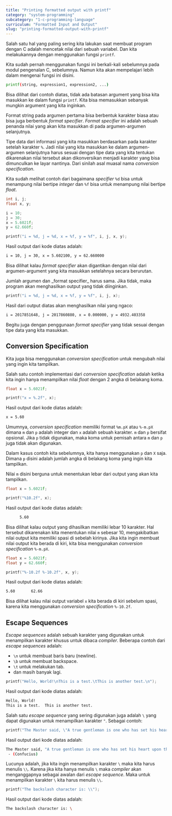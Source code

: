 ```yaml
---
title: "Printing formatted output with printf"
category: "system-programming"
subcategory: "1-c-programming-language"
curriculum: "Formatted Input and Output"
slug: "printing-formatted-output-with-printf"
---
```



Salah satu hal yang paling sering kita lakukan saat membuat program dengan C adalah mencetak nilai dari sebuah variabel. Dan kita melakukannya dengan menggunakan fungsi `printf`.

Kita sudah pernah menggunakan fungsi ini berkali-kali sebelumnya pada modul pengenalan C, sebelumnya. Namun kita akan mempelajari lebih dalam mengenai fungsi ini disini.

```bash title="printf function prototype"
printf(string, expression1, expression2, ...)
```

Bisa dilihat dari contoh diatas, tidak ada batasan argument yang bisa kita masukkan ke dalam fungsi `printf`. Kita bisa memasukkan sebanyak mungkin argument yang kita inginkan.

Format string pada argumen pertama bisa berbentuk karakter biasa atau bisa juga berbentuk _format specifier_. _Format specifier_ ini adalah sebuah penanda nilai yang akan kita masukkan di pada argumen-argumen selanjutnya.

Tipe data dari informasi yang kita masukkan berdasarkan pada karakter setelah karakter `%`. Jadi nilai yang kita masukkan ke dalam argumen-argumen selanjutnya harus sesuai dengan tipe data yang kita tentukan dikarenakan nilai tersebut akan dikonversikan menjadi karakter yang bisa dimunculkan ke layar nantinya. Dari sinilah asal muasal nama _conversion specification_.

Kita sudah melihat contoh dari bagaimana _specifier_ `%d` bisa untuk menampung nilai bertipe _integer_ dan `%f` bisa untuk menampung nilai bertipe _float_.

```c title="format specifier"
int i, j;
float x, y;

i = 10;
j = 30;
x = 5.6021f;
y = 62.660f;

printf("i = %d, j = %d, x = %f, y = %f", i, j, x, y);
```

Hasil output dari kode diatas adalah:

```bash title="output"
i = 10, j = 30, x = 5.602100, y = 62.660000
```

Bisa dilihat kalau _format specifier_ akan digantikan dengan nilai dari argumen-argument yang kita masukkan setelahnya secara berurutan.

<LessonCallout variant="warning">
Jumlah argumen dan _format specifier_ harus sama. Jika tidak, maka program akan menghasilkan output yang tidak diinginkan.

```c title="invalid format specifier"
printf("i = %d, j = %d, x = %f, y = %f", i, j, x);
```

Hasil dari output diatas akan menghasilkan nilai yang ngaco:

```bash title="output"
i = 2017851648, j = 2017860880, x = 0.000000, y = 4932.403358
```

Begitu juga dengan penggunaan _format specifier_ yang tidak sesuai dengan tipe data yang kita masukkan.

</LessonCallout>

## Conversion Specification

Kita juga bisa menggunakan _conversion specification_ untuk mengubah nilai yang ingin kita tampilkan.

Salah satu contoh implementasi dari _conversion specification_ adalah ketika kita ingin hanya menampilkan nilai _float_ dengan 2 angka di belakang koma.

```c title="conversion specification"
float x = 5.6021f;

printf("x = %.2f", x);
```

Hasil output dari kode diatas adalah:

```bash title="output"
x = 5.60
```

Umumnya, _conversion specification_ memiliki format `%m.pX` atau `%-m.pX` dimana `m` dan `p` adalah integer dan `x` adalah sebuah karakter. `m` dan `p` bersifat opsional. Jika `p` tidak digunakan, maka koma untuk pemisah antara `m` dan `p` juga tidak akan digunakan.

Dalam kasus contoh kita sebelumnya, kita hanya menggunakan `p` dan `X` saja. Dimana `p` disini adalah jumlah angka di belakang koma yang ingin kita tampilkan.

Nilai `m` disini berguna untuk menentukan lebar dari output yang akan kita tampilkan.

```c title="conversion specification"
float x = 5.6021f;

printf("%10.2f", x);
```

Hasil output dari kode diatas adalah:

```bash title="output"
      5.60
```

Bisa dilihat kalau output yang dihasilkan memiliki lebar 10 karakter. Hal tersebut dikarenakan kita menentukan nilai `m` sebesar 10, mengakibatkan nilai output kita memiliki spasi di sebelah kirinya. Jika kita ingin membuat nilai output kita berada di kiri, kita bisa menggunakan _conversion specification_ `%-m.pX`.

```c title="conversion specification"
float x = 5.6021f;
float y = 62.660f;

printf("%-10.2f %-10.2f", x, y);
```

Hasil output dari kode diatas adalah:

```bash title="output"
5.60       62.66
```

Bisa dilihat kalau nilai output variabel `x` kita berada di kiri sebelum spasi, karena kita menggunakan _conversion specification_ `%-10.2f`.

## Escape Sequences

_Escape sequences_ adalah sebuah karakter yang digunakan untuk menampilkan karakter khusus untuk dibaca _compiler_. Beberapa contoh dari _escape sequences_ adalah:

- `\n` untuk membuat baris baru (newline).
- `\b` untuk membuat backspace.
- `\t` untuk melakukan tab.
- dan masih banyak lagi.

```c title="escape sequences"
printf("Hello, World!\nThis is a test.\tThis is another test.\n");
```

Hasil output dari kode diatas adalah:

```bash title="output"
Hello, World!
This is a test.  This is another test.
```

Salah satu _escape sequence_ yang sering digunakan juga adalah `\` yang dapat digunakan untuk menampilkan karakter `"`. Sebagai contoh:

```c title="escape sequences with double quote"
printf("The Master said, \"A true gentleman is one who has set his heart upon the Way. A fellow who is ashamed merely of shabby clothing or modest meals is not even worth conversing with.\"\n - (Confucius)\n");
```

Hasil output dari kode diatas adalah:

```bash title="output"
The Master said, "A true gentleman is one who has set his heart upon the Way. A fellow who is ashamed merely of shabby clothing or modest meals is not even worth conversing with."
 - (Confucius)
```

Lucunya adalah, jika kita ingin menampilkan karakter `\` maka kita harus menulis `\\`. Karena jika kita hanya menulis `\` maka _compiler_ akan menganggapnya sebagai awalan dari _escape sequence_. Maka untuk menampilkan karakter `\` kita harus menulis `\\`.

```c title="escape sequences with backslash"
printf("The backslash character is: \\");
```

Hasil output dari kode diatas adalah:

```bash title="output"
The backslash character is: \
```
